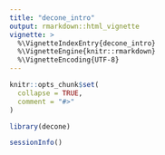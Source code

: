 ```yaml
---
title: "decone_intro"
output: rmarkdown::html_vignette
vignette: >
  %\VignetteIndexEntry{decone_intro}
  %\VignetteEngine{knitr::rmarkdown}
  %\VignetteEncoding{UTF-8}
---
```


```r
knitr::opts_chunk$set(
  collapse = TRUE,
  comment = "#>"
)
```

```r
library(decone)

sessionInfo()
```
